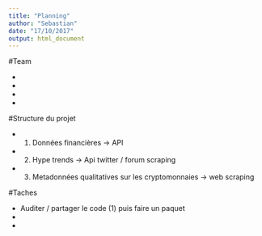```yaml
---
title: "Planning"
author: "Sebastian"
date: "17/10/2017"
output: html_document
---
```


#Team

- 
-
-
-

#Structure du projet 

- (1) Données financières -> API
- (2) Hype trends -> Api twitter / forum scraping 
- (3) Metadonnées qualitatives sur les cryptomonnaies -> web scraping

#Taches 

- Auditer / partager le code (1) puis faire un paquet 
- 
-



